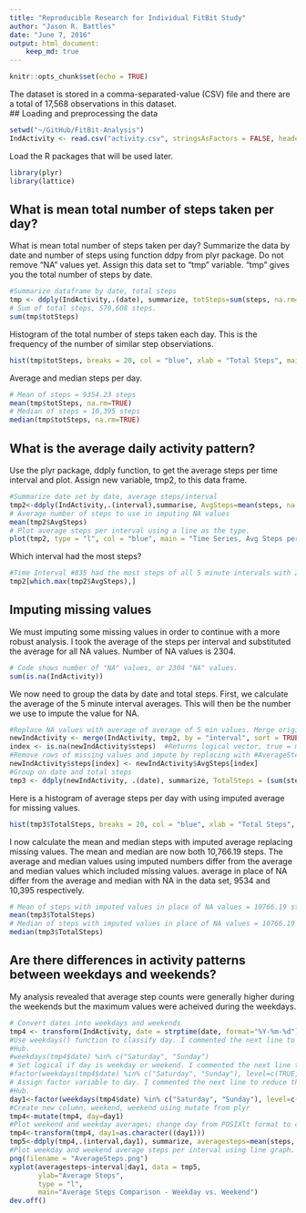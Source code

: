 ```yaml
---
title: "Reproducible Research for Individual FitBit Study"
author: "Jason R. Battles"
date: "June 7, 2016"
output: html_document:
    keep_md: true
---
```


```r
knitr::opts_chunk$set(echo = TRUE)
```

The dataset is stored in a comma-separated-value (CSV) file and there are a total of 17,568 observations in this dataset.  
## Loading and preprocessing the data
```r
setwd("~/GitHub/FitBit-Analysis")
IndActivity <- read.csv("activity.csv", stringsAsFactors = FALSE, header = TRUE)
```

Load the R packages that will be used later.
```r
library(plyr)
library(lattice)
```

## What is mean total number of steps taken per day?
What is mean total number of steps taken per day? Summarize the data by date and number of steps using function ddpy from plyr package. Do not remove "NA" values yet. Assign this data set to "tmp" variable. "tmp" gives you the total number of steps by date.

```r
#Summarize dataframe by date, total steps
tmp <- ddply(IndActivity,.(date), summarize, totSteps=sum(steps, na.rm=TRUE))
# Sum of total steps, 570,608 steps.
sum(tmp$totSteps) 
```
Histogram of the total number of steps taken each day.  This is the frequency of the number of similar step observiations.
```r
hist(tmp$totSteps, breaks = 20, col = "blue", xlab = "Total Steps", main = "Total Steps Taken Each Day")
```

Average and median steps per day.
```r
# Mean of steps = 9354.23 steps
mean(tmp$totSteps, na.rm=TRUE) 
# Median of steps = 10,395 steps
median(tmp$totSteps, na.rm=TRUE) 
```


## What is the average daily activity pattern?
Use the plyr package, ddply function, to get the average steps per time interval and plot. Assign new variable, tmp2, to this data frame.

```r
#Summarize date set by date, average steps/interval
tmp2<-ddply(IndActivity,.(interval),summarise, AvgSteps=mean(steps, na.rm=TRUE)) 
# Average number of steps to use in imputing NA values
mean(tmp2$AvgSteps) 
# Plot average steps per interval using a line as the type. 
plot(tmp2, type = "l", col = "blue", main = "Time Series, Avg Steps per Interval", ylab = "Avg Steps", xlab = "5 Min Intervals")
```
Which interval had the most steps? 
```r
#Time Interval #835 had the most steps of all 5 minute intervals with 206.17 steps.
tmp2[which.max(tmp2$AvgSteps),]
```

## Imputing missing values
We must imputing some missing values in order to continue with a more robust analysis. I took the average of the steps per interval and substituted the average for all NA values. Number of NA values is 2304.

```r
# Code shows number of "NA" values, or 2304 "NA" values.
sum(is.na(IndActivity))
```

We now need to group the data by date and total steps. First, we calculate the average of the 5 minute interval averages. This will then be the number we use to impute the value for NA. 
```r
#Replace NA values with average of average of 5 min values. Merge original data set with tmp2, which shows average.
newIndActivity <- merge(IndActivity, tmp2, by = "interval", sort = TRUE)
index <- is.na(newIndActivity$steps)  #Returns logical vector, true = missing value
#Remove rows of missing values and impute by replacing with #AverageSteps where there was NA, missing value
newIndActivity$steps[index] <- newIndActivity$AvgSteps[index]
#Group on date and total steps
tmp3 <- ddply(newIndActivity, .(date), summarize, TotalSteps = (sum(steps, na.rm = TRUE)))
```

Here is a histogram of average steps per day with using imputed average for missing values.
```r
hist(tmp3$TotalSteps, breaks = 20, col = "blue", xlab = "Total Steps", main = "Total Steps Taken Each Day, Impute NA")
```

I now calculate the mean and median steps with imputed average replacing missing values. The mean and median are now both 10,766.19 steps. The average and median values using imputed numbers differ from the average and median values which included missing values.  average in place of NA differ from the average and median with NA in the data set, 9534 and 10,395 respectively.

```r
# Mean of steps with imputed values in place of NA values = 10766.19 steps
mean(tmp3$TotalSteps)
# Median of steps with imputed values in place of NA values = 10766.19 steps
median(tmp3$TotalSteps)
```


## Are there differences in activity patterns between weekdays and weekends?
My analysis revealed that average step counts were generally higher during the weekends but the maximum values were acheived during the weekdays.

```r
# Convert dates into weekdays and weekends
tmp4 <- transform(IndActivity, date = strptime(date, format="%Y-%m-%d"))
#Use weekdays() function to classify day. I commented the next line to reduce the file size; it was too big for Git 
#Hub.
#weekdays(tmp4$date) %in% c("Saturday", "Sunday") 
# Set logical if day is weekday or weekend. I commented the next line to reduce the file size; it was too big for #Git Hub.
#factor(weekdays(tmp4$date) %in% c("Saturday", "Sunday"), level=c(TRUE, FALSE), labels=c("weekend", "weekday"))
# Assign factor variable to day. I commented the next line to reduce the file size; it was too big for Git
#Hub.
day1<-factor(weekdays(tmp4$date) %in% c("Saturday", "Sunday"), level=c(TRUE, FALSE), labels=c("weekend", "weekday"))
#Create new column, weekend, weekend using mutate from plyr
tmp4<-mutate(tmp4, day=day1)
#Plot weekend and weekday averages; change day from POSIXlt format to character format because #ddply does not work on posixlt; it only works on charactoer & number vector.
tmp4<-transform(tmp4, day1=as.character((day1)))  
tmp5<-ddply(tmp4,.(interval,day1), summarize, averagesteps=mean(steps, na.rm = TRUE))
#Plot weekday and weekend average steps per interval using line graph.
png(filename = "AverageSteps.png")
xyplot(averagesteps~interval|day1, data = tmp5, 
       ylab="Average Steps", 
       type = "l",
       main="Average Steps Comparison - Weekday vs. Weekend")
dev.off()
```


